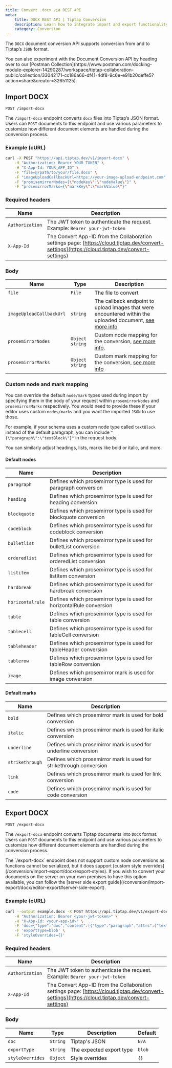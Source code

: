 ```yaml
---
title: Convert .docx via REST API
meta:
    title: DOCX REST API | Tiptap Conversion
    description: Learn how to integrate import and export functionality via REST API for docx files in our documentation.
    category: Conversion
---
```




The `DOCX` document conversion API supports conversion from and to Tiptap’s `JSON` format.

<Callout title="Review the postman collection" variant="hint">
    You can also experiment with the Document Conversion API by heading over to our [Postman
    Collection](https://www.postman.com/docking-module-explorer-14290287/workspace/tiptap-collaboration-public/collection/33042171-cc186a66-df41-4df8-9c6e-e91b20deffe5?action=share&creator=32651125).
</Callout>


## Import DOCX

`POST /import-docx`

The `/import-docx` endpoint converts `docx` files into Tiptap’s JSON format. Users can `POST` documents to this endpoint and use various parameters to customize how different document elements are handled during the conversion process.

### Example (cURL)
```bash
curl -X POST "https://api.tiptap.dev/v1/import-docx" \
    -H "Authorization: Bearer YOUR_TOKEN" \
    -H "X-App-Id: YOUR_APP_ID" \
    -F "file=@/path/to/your/file.docx" \
    -F "imageUploadCallbackUrl=https://your-image-upload-endpoint.com" \
    -F "promisemirrorNodes={\"nodeKey\":\"nodeValue\"}" \
    -F "prosemirrorMarks={\"markKey\":\"markValue\"}"
```

### Required headers

| Name            | Description                                                                                                                                     |
| --------------- | ----------------------------------------------------------------------------------------------------------------------------------------------- |
| `Authorization` | The JWT token to authenticate the request. Example: `Bearer your-jwt-token`                                                                     |
| `X-App-Id`      | The Convert App-ID from the Collaboration settings page: [https://cloud.tiptap.dev/convert-settings](https://cloud.tiptap.dev/convert-settings) |

### Body

| Name                     | Type     | Description                                                                                                                  |
| ------------------------ | -------- | ---------------------------------------------------------------------------------------------------------------------------- |
| `file`                   | `File`   | The file to convert                                                                                                          |
| `imageUploadCallbackUrl` | `string` | The callback endpoint to upload images that were encountered within the uploaded document, [see more info](#image-uploading) |
| `prosemirrorNodes`       | `Object string` | Custom node mapping for the conversion, [see more info](/conversion/import-export/docx/custom-node-conversion).       |
| `prosemirrorMarks`       | `Object string` | Custom mark mapping for the conversion, [see more info](/conversion/import-export/docx/custom-mark-conversion)        |

### Custom node and mark mapping

You can override the default `node/mark` types used during import by specifying them in the body of your request within `prosemirrorNodes` and `prosemirrorMarks` respectively. You would need to provide these if your editor uses custom `nodes/marks` and you want the imported `JSON` to use those.

For example, if your schema uses a custom node type called `textBlock` instead of the default paragraph, you can include `"{\"paragraph\":\"textBlock\"}"` in the request body.

You can similarly adjust headings, lists, marks like bold or italic, and more.

#### Default nodes

| Name             | Description                                                          |
| ---------------- | -------------------------------------------------------------------- |
| `paragraph`      | Defines which prosemirror type is used for paragraph conversion      |
| `heading`        | Defines which prosemirror type is used for heading conversion        |
| `blockquote`     | Defines which prosemirror type is used for blockquote conversion     |
| `codeblock`      | Defines which prosemirror type is used for codeblock conversion      |
| `bulletlist`     | Defines which prosemirror type is used for bulletList conversion     |
| `orderedlist`    | Defines which prosemirror type is used for orderedList conversion    |
| `listitem`       | Defines which prosemirror type is used for listItem conversion       |
| `hardbreak`      | Defines which prosemirror type is used for hardbreak conversion      |
| `horizontalrule` | Defines which prosemirror type is used for horizontalRule conversion |
| `table`          | Defines which prosemirror type is used for table conversion          |
| `tablecell`      | Defines which prosemirror type is used for tableCell conversion      |
| `tableheader`    | Defines which prosemirror type is used for tableHeader conversion    |
| `tablerow`       | Defines which prosemirror type is used for tableRow conversion       |
| `image`          | Defines which prosemirror mark is used for image conversion          |

#### Default marks

| Name             | Description                                                          |
| ---------------- | -------------------------------------------------------------------- |
| `bold`           | Defines which prosemirror mark is used for bold conversion           |
| `italic`         | Defines which prosemirror mark is used for italic conversion         |
| `underline`      | Defines which prosemirror mark is used for underline conversion      |
| `strikethrough`  | Defines which prosemirror mark is used for strikethrough conversion  |
| `link`           | Defines which prosemirror mark is used for link conversion           |
| `code`           | Defines which prosemirror mark is used for code conversion           |


## Export DOCX

`POST /export-docx`

The `/export-docx` endpoint converts Tiptap documents into `DOCX` format. Users can `POST` documents to this endpoint and use various parameters to customize how different document elements are handled during the conversion process.


<Callout title="Export customization support" variant="info">
    The `/export-docx` endpoint does not support custom node conversions as functions cannot be serialized, but it does support [custom style overrides](/conversion/import-export/docx/export-styles). If you wish to convert your documents on the server on your own premises to have this option available, you can follow the [server side export guide](/conversion/import-export/docx/editor-export#server-side-export).
</Callout>

### Example (cURL)
```bash
curl --output example.docx -X POST https://api.tiptap.dev/v1/export-docx \
    -H "Authorization: Bearer <your-jwt-token>" \
    -H "X-App-Id: <your-app-id>" \
    -F 'doc={"type":"doc","content":[{"type":"paragraph","attrs":{"textAlign":"left"},"content":[{"type":"text","text":"Welcome to this demonstration of our editor'\''s ability to export a wide array of formatting options to DOCX, ensuring that your content retains its intended appearance in Word."}]}]}' \
    -F 'exportType=blob' \
    -F 'styleOverrides={}'
```

### Required headers

| Name            | Description                                                                                                                                     |
| --------------- | ----------------------------------------------------------------------------------------------------------------------------------------------- |
| `Authorization` | The JWT token to authenticate the request. Example: `Bearer your-jwt-token`                                                                     |
| `X-App-Id`      | The Convert App-ID from the Collaboration settings page: [https://cloud.tiptap.dev/convert-settings](https://cloud.tiptap.dev/convert-settings) |

### Body

| Name                     | Type     | Description              | Default |
| ------------------------ | -------- | -------------------------|---------|
| `doc`                    | `String` | Tiptap's JSON            | `N/A`   |
| `exportType`             | `string` | The expected export type | `blob`  |
| `styleOverrides`         | `Object` | Style overrides          | `{}`    |
